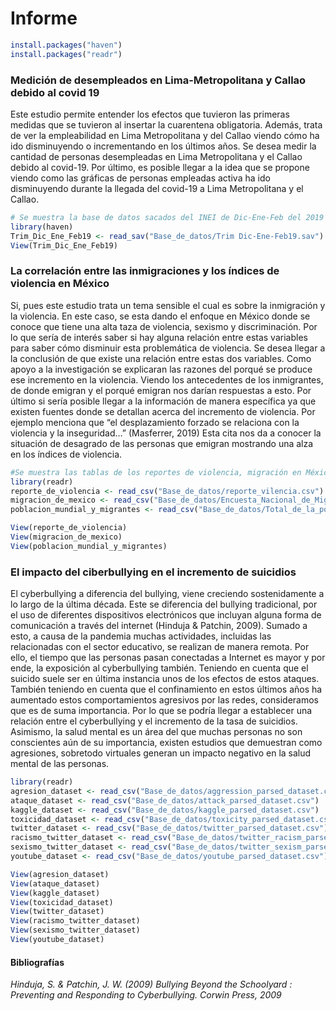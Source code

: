 # **Informe**

```r
install.packages("haven")
install.packages("readr")
```


### **Medición de desempleados en Lima-Metropolitana y Callao debido al covid 19**

Este estudio permite entender los efectos que tuvieron las primeras medidas que se tuvieron al insertar la cuarentena obligatoria. Además, trata de ver la empleabilidad en Lima Metropolitana y del Callao viendo cómo ha ido disminuyendo o incrementando en los últimos años. Se desea medir la cantidad de personas desempleadas en Lima Metropolitana y el Callao debido al covid-19. Por último, es posible llegar a la idea que se propone viendo como las gráficas de personas empleadas activa ha ido  disminuyendo durante la llegada del covid-19 a Lima Metropolitana y el Callao.



```r
# Se muestra la base de datos sacados del INEI de Dic-Ene-Feb del 2019 sobre la encuesta de permanecia de empleo
library(haven)
Trim_Dic_Ene_Feb19 <- read_sav("Base_de_datos/Trim Dic-Ene-Feb19.sav")
View(Trim_Dic_Ene_Feb19)
```

### **La correlación entre las inmigraciones y los índices de violencia en México**

Si, pues este estudio trata un tema sensible el cual es sobre la inmigración y la violencia. En este caso, se esta dando el enfoque en México donde se conoce que tiene una alta taza de violencia, sexismo y discriminación. Por lo que sería de interés saber si hay alguna relación entre estas variables para saber cómo disminuir esta problemática de violencia.
Se desea llegar a la conclusión de que existe una relación entre estas dos variables. Como apoyo a la investigación se  explicaran las razones del porqué se produce ese incremento en la violencia. Viendo los antecedentes de los inmigrantes, de donde emigran y el porqué emigran nos darían respuestas a esto. 
Por último si sería posible llegar a la información de manera específica ya que existen fuentes donde se detallan acerca del incremento de violencia. Por ejemplo menciona que “el desplazamiento forzado se relaciona con la violencia y la inseguridad...” (Masferrer, 2019) Esta cita nos da a conocer la situación de desagrado de las personas que emigran mostrando una alza en los índices de violencia.

```r
#Se muestra las tablas de los reportes de violencia, migración en México y la población mundial y migrantes.
library(readr)
reporte_de_violencia <- read_csv("Base_de_datos/reporte_vilencia.csv")
migracion_de_mexico <- read_csv("Base_de_datos/Encuesta_Nacional_de_Migracion.csv")
poblacion_mundial_y_migrantes <- read_csv("Base_de_datos/Total_de_la_poblacion_mundial_y_migrante_segun_sexo_y_nivel_de_desarrollo_regional_1960_2015_Base.csv")

View(reporte_de_violencia)
View(migracion_de_mexico)
View(poblacion_mundial_y_migrantes)
```


### **El impacto del ciberbullying en el incremento de suicidios**

El cyberbullying a diferencia del bullying, viene creciendo sostenidamente a lo largo de la última década. Este se diferencia del bullying tradicional, por el uso de diferentes dispositivos electrónicos que incluyan alguna forma de comunicación a través del internet (Hinduja & Patchin, 2009). Sumado a esto, a causa de la pandemia muchas actividades, incluidas las relacionadas con el sector educativo, se realizan de manera remota. Por ello, el tiempo que las personas pasan conectadas a Internet es mayor y por ende, la exposición al cyberbullying también. Teniendo en cuenta que el suicido suele ser en última instancia unos de los efectos de estos ataques. También teniendo en cuenta que el confinamiento en estos últimos años ha aumentado estos comportamientos agresivos por las redes, consideramos que es de suma importancia. Por lo que se podría llegar a establecer una relación entre el cyberbullying y el incremento de la tasa de suicidios. Asimismo, la salud mental es un área del que muchas personas no son conscientes aún de su importancia, existen estudios que demuestran como agresiones, sobretodo virtuales generan un impacto negativo en la salud mental de las personas.


```r
library(readr)
agresion_dataset <- read_csv("Base_de_datos/aggression_parsed_dataset.csv")
ataque_dataset <- read_csv("Base_de_datos/attack_parsed_dataset.csv")
kaggle_dataset <- read_csv("Base_de_datos/kaggle_parsed_dataset.csv")
toxicidad_dataset <- read_csv("Base_de_datos/toxicity_parsed_dataset.csv")
twitter_dataset <- read_csv("Base_de_datos/twitter_parsed_dataset.csv")
racismo_twitter_dataset <- read_csv("Base_de_datos/twitter_racism_parsed_dataset.csv")
sexismo_twitter_dataset <- read_csv("Base_de_datos/twitter_sexism_parsed_dataset.csv")
youtube_dataset <- read_csv("Base_de_datos/youtube_parsed_dataset.csv")

View(agresion_dataset)
View(ataque_dataset)
View(kaggle_dataset)
View(toxicidad_dataset)
View(twitter_dataset)
View(racismo_twitter_dataset)
View(sexismo_twitter_dataset)
View(youtube_dataset)
```


#### **Bibliografías**

*Hinduja, S. & Patchin, J. W. (2009) Bullying Beyond the Schoolyard : Preventing and Responding to Cyberbullying. Corwin Press, 2009*


